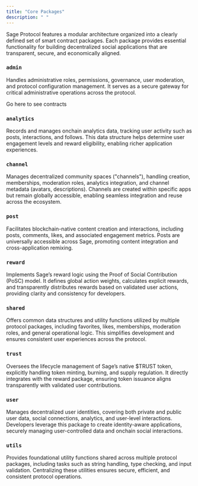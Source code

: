 ```yaml
---
title: "Core Packages"
description: " "
---
```


Sage Protocol features a modular architecture organized into a clearly defined set of smart contract packages. Each package provides essential functionality for building decentralized social applications that are transparent, secure, and economically aligned.

### `admin`

Handles administrative roles, permissions, governance, user moderation, and protocol configuration management. It serves as a secure gateway for critical administrative operations across the protocol.

<Info>
  Go here to see contracts
</Info>

### `analytics`

Records and manages onchain analytics data, tracking user activity such as posts, interactions, and follows. This data structure helps determine user engagement levels and reward eligibility, enabling richer application experiences.

### `channel`

Manages decentralized community spaces ("channels"), handling creation, memberships, moderation roles, analytics integration, and channel metadata (avatars, descriptions). Channels are created within specific apps but remain globally accessible, enabling seamless integration and reuse across the ecosystem.

### `post`

Facilitates blockchain-native content creation and interactions, including posts, comments, likes, and associated engagement metrics. Posts are universally accessible across Sage, promoting content integration and cross-application remixing.

### `reward`

Implements Sage’s reward logic using the Proof of Social Contribution (PoSC) model. It defines global action weights, calculates explicit rewards, and transparently distributes rewards based on validated user actions, providing clarity and consistency for developers.

### `shared`

Offers common data structures and utility functions utilized by multiple protocol packages, including favorites, likes, memberships, moderation roles, and general operational logic. This simplifies development and ensures consistent user experiences across the protocol.

### `trust`

Oversees the lifecycle management of Sage’s native \$TRUST token, explicitly handling token minting, burning, and supply regulation. It directly integrates with the reward package, ensuring token issuance aligns transparently with validated user contributions.

### `user`

Manages decentralized user identities, covering both private and public user data, social connections, analytics, and user-level interactions. Developers leverage this package to create identity-aware applications, securely managing user-controlled data and onchain social interactions.

### `utils`

Provides foundational utility functions shared across multiple protocol packages, including tasks such as string handling, type checking, and input validation. Centralizing these utilities ensures secure, efficient, and consistent protocol operations.
